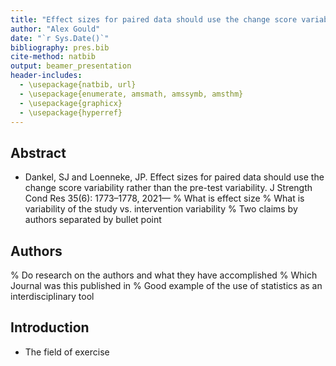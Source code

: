 ```yaml
---
title: "Effect sizes for paired data should use the change score variability rather than the pre-test variability."
author: "Alex Gould"
date: "`r Sys.Date()`"
bibliography: pres.bib
cite-method: natbib
output: beamer_presentation
header-includes:
  - \usepackage{natbib, url}
  - \usepackage{enumerate, amsmath, amssymb, amsthm}
  - \usepackage{graphicx}
  - \usepackage{hyperref}
---
```

## Abstract
  - Dankel, SJ and Loenneke, JP. Effect sizes for paired data should use the change score variability rather than the pre-test variability. J Strength Cond Res 35(6): 1773–1778, 2021—
  % What is effect size 
  % What is variability of the study vs. intervention variability
  % Two claims by authors separated by bullet point 

## Authors 
% Do research on the authors and what they have accomplished
% Which Journal was this published in 
% Good example of the use of statistics as an interdisciplinary tool 

## Introduction

- The field of exercise
